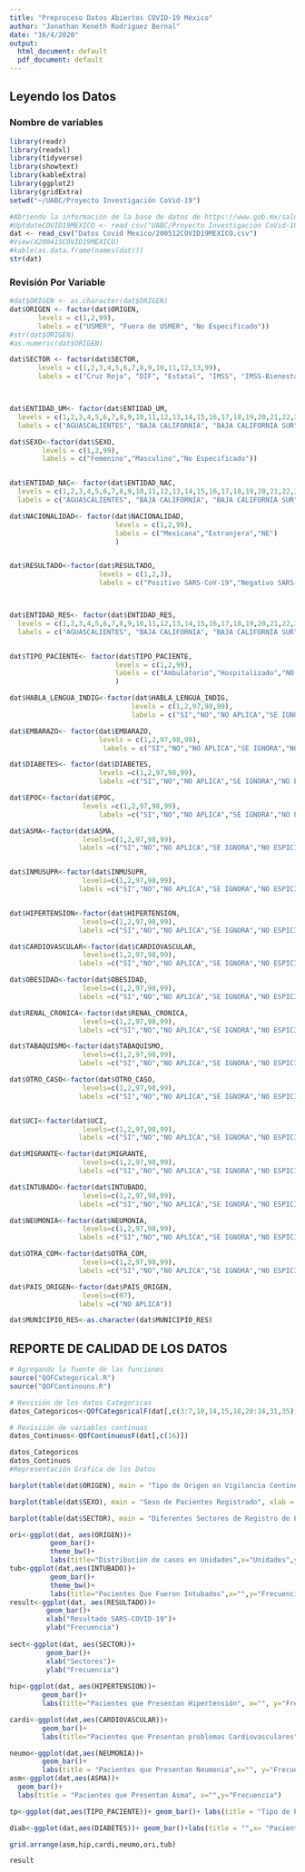 ```yaml
---
title: "Preproceso Datos Abiertos COVID-19 México"
author: "Jonathan Keneth Rodriguez Bernal"
date: "16/4/2020"
output:
  html_document: default
  pdf_document: default
---
```



## Leyendo los Datos

### Nombre de variables
```r
library(readr)
library(readxl)
library(tidyverse)
library(showtext)
library(kableExtra)
library(ggplot2)
library(gridExtra)
setwd("~/UABC/Proyecto Investigación CoVid-19")

#Abriendo la información de la base de datos de https://www.gob.mx/salud/documentos/datos-abiertos-152127
#UptdateCOVID19MEXICO <- read_csv("UABC/Proyecto Investigación CoVid-19/Datos Codi Mexico/200415COVID19MEXICO.csv")
dat <- read_csv("Datos Covid Mexico/200512COVID19MEXICO.csv")
#View(X200415COVID19MEXICO)
#kable(as.data.frame(names(dat)))
str(dat)
```

### Revisión Por Variable
```r
#dat$ORIGEN <- as.character(dat$ORIGEN)
dat$ORIGEN <- factor(dat$ORIGEN,
       levels = c(1,2,99),
       labels = c("USMER", "Fuera de USMER", "No Especificado"))
#str(dat$ORIGEN)
#as.numeric(dat$ORIGEN)

dat$SECTOR <- factor(dat$SECTOR,
       levels = c(1,2,3,4,5,6,7,8,9,10,11,12,13,99),
       labels = c("Cruz Roja", "DIF", "Estatal", "IMSS", "IMSS-Bienestar", "ISSSTE", "Municipal", "PEMEX", "Privada", "SEDENA", "SEMAR", "SSA", "Universitario", "No Especificado"))



dat$ENTIDAD_UM<- factor(dat$ENTIDAD_UM,
  levels = c(1,2,3,4,5,6,7,8,9,10,11,12,13,14,15,16,17,18,19,20,21,22,23,24,25,26,27,28,29,30,31,32,36,97,98,99), 
  labels = c("AGUASCALIENTES", "BAJA CALIFORNIA", "BAJA CALIFORNIA SUR", "CAMPECHE", "COAHUILA","COLIMA","CHIAPAS", "CHIHUAHUA","CIUDAD DE MÉXICO","DURANGO","GUANAJUATO","GUERRERO","HIDALGO","JALISCO","MÉXICO","MICHOACÁN","MORELOS","NAYARIT","NUEVO LEÓN","OAXACA","PUEBLA","QUERÉTARO","QUINTANA ROO","SAN LUIS POTOSÍ","SINALOA","SONORA","TABASCO","TAMAULIPAS","TLAXCALA","VERACRUZ ","YUCATÁN","ZACATECAS","ESTADOS UNIDOS MEXICANOS", "NA","SI","NE" ))

dat$SEXO<-factor(dat$SEXO,
        levels = c(1,2,99),
        labels = c("Femenino","Masculino","No Especificado"))


dat$ENTIDAD_NAC<- factor(dat$ENTIDAD_NAC,
  levels = c(1,2,3,4,5,6,7,8,9,10,11,12,13,14,15,16,17,18,19,20,21,22,23,24,25,26,27,28,29,30,31,32,36,97,98,99), 
  labels = c("AGUASCALIENTES", "BAJA CALIFORNIA", "BAJA CALIFORNIA SUR", "CAMPECHE", "COAHUILA","COLIMA","CHIAPAS", "CHIHUAHUA","CIUDAD DE MÉXICO","DURANGO","GUANAJUATO","GUERRERO","HIDALGO","JALISCO","MÉXICO","MICHOACÁN","MORELOS","NAYARIT","NUEVO LEÓN","OAXACA","PUEBLA","QUERÉTARO","QUINTANA ROO","SAN LUIS POTOSÍ","SINALOA","SONORA","TABASCO","TAMAULIPAS","TLAXCALA","VERACRUZ ","YUCATÁN","ZACATECAS","ESTADOS UNIDOS MEXICANOS", "NA","SI","NE" ))

dat$NACIONALIDAD<- factor(dat$NACIONALIDAD,
                          levels = c(1,2,99),
                          labels = c("Mexicana","Extranjera","NE")
                          )


dat$RESULTADO<-factor(dat$RESULTADO,
                      levels = c(1,2,3),
                      labels = c("Positivo SARS-CoV-19","Negativo SARS-CoV-19","Pendiente")  )



dat$ENTIDAD_RES<- factor(dat$ENTIDAD_RES,
  levels = c(1,2,3,4,5,6,7,8,9,10,11,12,13,14,15,16,17,18,19,20,21,22,23,24,25,26,27,28,29,30,31,32,36,97,98,99), 
  labels = c("AGUASCALIENTES", "BAJA CALIFORNIA", "BAJA CALIFORNIA SUR", "CAMPECHE", "COAHUILA","COLIMA","CHIAPAS", "CHIHUAHUA","CIUDAD DE MÉXICO","DURANGO","GUANAJUATO","GUERRERO","HIDALGO","JALISCO","MÉXICO","MICHOACÁN","MORELOS","NAYARIT","NUEVO LEÓN","OAXACA","PUEBLA","QUERÉTARO","QUINTANA ROO","SAN LUIS POTOSÍ","SINALOA","SONORA","TABASCO","TAMAULIPAS","TLAXCALA","VERACRUZ ","YUCATÁN","ZACATECAS","ESTADOS UNIDOS MEXICANOS", "NA","SI","NE" ))


dat$TIPO_PACIENTE<- factor(dat$TIPO_PACIENTE,
                          levels = c(1,2,99),
                          labels = c("Ambulatorio","Hospitalizado","NO ESPECIFICADO")
                          )

dat$HABLA_LENGUA_INDIG<-factor(dat$HABLA_LENGUA_INDIG,
                              levels = c(1,2,97,98,99),
                              labels = c("SI","NO","NO APLICA","SE IGNORA","NO ESPECIFICA"))

dat$EMBARAZO<- factor(dat$EMBARAZO, 
                      levels = c(1,2,97,98,99),
                       labels = c("SI","NO","NO APLICA","SE IGNORA","NO ESPICIFA"))

dat$DIABETES<- factor(dat$DIABETES,
                      levels =c(1,2,97,98,99),
                      labels =c("SI","NO","NO APLICA","SE IGNORA","NO ESPICIFA") )

dat$EPOC<-factor(dat$EPOC,
                  levels =c(1,2,97,98,99),
                      labels =c("SI","NO","NO APLICA","SE IGNORA","NO ESPICIFA"))

dat$ASMA<-factor(dat$ASMA,
                  levels=c(1,2,97,98,99),
                 labels =c("SI","NO","NO APLICA","SE IGNORA","NO ESPICIFA"))


dat$INMUSUPR<-factor(dat$INMUSUPR,
                  levels=c(1,2,97,98,99),
                 labels =c("SI","NO","NO APLICA","SE IGNORA","NO ESPICIFA"))


dat$HIPERTENSION<-factor(dat$HIPERTENSION,
                  levels=c(1,2,97,98,99),
                 labels =c("SI","NO","NO APLICA","SE IGNORA","NO ESPICIFA"))

dat$CARDIOVASCULAR<-factor(dat$CARDIOVASCULAR,
                  levels=c(1,2,97,98,99),
                 labels =c("SI","NO","NO APLICA","SE IGNORA","NO ESPICIFA"))

dat$OBESIDAD<-factor(dat$OBESIDAD,
                  levels=c(1,2,97,98,99),
                 labels =c("SI","NO","NO APLICA","SE IGNORA","NO ESPICIFA"))

dat$RENAL_CRONICA<-factor(dat$RENAL_CRONICA,
                  levels=c(1,2,97,98,99),
                 labels =c("SI","NO","NO APLICA","SE IGNORA","NO ESPICIFA"))

dat$TABAQUISMO<-factor(dat$TABAQUISMO,
                  levels=c(1,2,97,98,99),
                 labels =c("SI","NO","NO APLICA","SE IGNORA","NO ESPICIFA"))

dat$OTRO_CASO<-factor(dat$OTRO_CASO,
                  levels=c(1,2,97,98,99),
                 labels =c("SI","NO","NO APLICA","SE IGNORA","NO ESPICIFA"))


dat$UCI<-factor(dat$UCI,
                  levels=c(1,2,97,98,99),
                 labels =c("SI","NO","NO APLICA","SE IGNORA","NO ESPICIFA"))

dat$MIGRANTE<-factor(dat$MIGRANTE,
                  levels=c(1,2,97,98,99),
                 labels =c("SI","NO","NO APLICA","SE IGNORA","NO ESPICIFA"))

dat$INTUBADO<-factor(dat$INTUBADO,
                  levels=c(1,2,97,98,99),
                 labels =c("SI","NO","NO APLICA","SE IGNORA","NO ESPICIFA"))

dat$NEUMONIA<-factor(dat$NEUMONIA,
                  levels=c(1,2,97,98,99),
                 labels =c("SI","NO","NO APLICA","SE IGNORA","NO ESPICIFA"))

dat$OTRA_COM<-factor(dat$OTRA_COM,
                  levels=c(1,2,97,98,99),
                 labels =c("SI","NO","NO APLICA","SE IGNORA","NO ESPICIFA"))

dat$PAIS_ORIGEN<-factor(dat$PAIS_ORIGEN,
                  levels=c(97),
                 labels =c("NO APLICA"))

dat$MUNICIPIO_RES<-as.character(dat$MUNICIPIO_RES)

```



## REPORTE DE CALIDAD DE LOS DATOS


```r

# Agregando la fuente de las funciones
source("QOFCategorical.R")
source("QOFContinouns.R")

# Revisión de los datos Categoricas
datos_Categoricos<-QOfCategoricalF(dat[,c(3:7,10,14,15,18,20:24,31,35)])

# Revisiión de variables continuas
datos_Continuos<-QOfContinuousF(dat[,c(16)])

datos_Categoricos
datos_Continuos
#Representación Gráfica de los Datos

barplot(table(dat$ORIGEN), main = "Tipo de Origen en Vigilancia Centinela", xlab = "Origen", ylab = "Frecuencia", col = "cadetblue1")

barplot(table(dat$SEXO), main = "Sexo de Pacientes Registrado", xlab = "Origen", ylab = "Sexo", col = "burlywood4")

barplot(table(dat$SECTOR), main = "Diferentes Sectores de Registro de Pacientes", xlab = "Unidades", ylab = "Frecuencia", col = "burlywood4")

ori<-ggplot(dat, aes(ORIGEN))+ 
          geom_bar()+
          theme_bw()+
          labs(title="Distribución de casos en Unidades",x="Unidades",y="Frecuencia")
tub<-ggplot(dat,aes(INTUBADO))+        
          geom_bar()+
          theme_bw()+
          labs(title="Pacientes Que Fueron Intubados",x="",y="Frecuencia")
result<-ggplot(dat, aes(RESULTADO))+
         geom_bar()+
         xlab("Resultado SARS-COVID-19")+
         ylab("Frecuencia")
       
sect<-ggplot(dat, aes(SECTOR))+
         geom_bar()+
         xlab("Sectores")+
         ylab("Frecuencia")
  
hip<-ggplot(dat, aes(HIPERTENSION))+
        geom_bar()+
        labs(title="Pacientes que Presentan Hipertensión", x="", y="Frecuencia")

cardi<-ggplot(dat,aes(CARDIOVASCULAR))+
        geom_bar()+
        labs(title="Pacientes que Presentan problemas Cardiovasculares",x="",y="Frecuencia")

neumo<-ggplot(dat,aes(NEUMONIA))+
        geom_bar()+
        labs(title = "Pacientes que Presentan Neumonia",x="", y="Frecuencia")
asm<-ggplot(dat,aes(ASMA))+
  geom_bar()+ 
  labs(title = "Pacientes que Presentan Asma", x="",y="Frecuencia")

tp<-ggplot(dat,aes(TIPO_PACIENTE))+ geom_bar()+ labs(title = "Tipo de Paciente", x="Registro",y="Frecuencia")

diab<-ggplot(dat,aes(DIABETES))+ geom_bar()+labs(title = "",x= "Paciente con Diabetes",y="Frecuencia")

grid.arrange(asm,hip,cardi,neumo,ori,tub)

result


```





